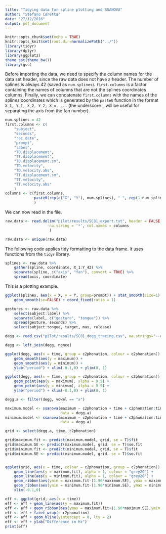 ```yaml
---
title: "Tidying data for spline plotting and SSANOVA"
author: "Stefano Coretta"
date: "27/12/2016"
output: pdf_document
---
```


```r
knitr::opts_chunk$set(echo = TRUE)
knitr::opts_knit$set(root.dir=normalizePath("../"))
library(tidyr)
library(dplyr)
library(ggplot2)
theme_set(theme_bw())
library(gss)
```

Before importing the data, we need to specify the column names for the data set header, since the raw data does not have a header. The number of splines is always 42 (saved as `num.splines`). `first.columns` is a factor containing the names of columns that are not the splines coordinates columns. Finally, we can concatenate `first.columns` with the names of the splines coordinates which is generated by the `paste0` function in the format `X_1, Y_1, X_2, Y_2, X_n, ...` (the underscore `_` will be useful for separating the axis from the fan number).

```r
num.splines = 42
first.columns <- c(
    "subject",
    "seconds",
    "rec.date",
    "prompt",
    "label",
    "TD.displacement",
    "TT.displacement",
    "TD.displacement.sm",
    "TD.velocity",
    "TD.velocity.abs",
    "TT.displacement.sm",
    "TT.velocity",
    "TT.velocity.abs"
    )
columns <- c(first.columns,
             paste0(rep(c("X", "Y"), num.splines), "_", rep(1:num.splines, each = 2))
             )
```

We can now read in the file.

```r
raw.data <- read.delim("pilot/results/SC01_export.txt", header = FALSE,
                    na.string = '*', col.names = columns
                    )

raw.data <- unique(raw.data)
```

The following code applies tidy formatting to the data frame. It uses functions from the `tidyr` library.

```r
splines <- raw.data %>%
    gather(spline, coordinate, X_1:Y_42) %>%
    separate(spline, c("axis", "fan"), convert = TRUE) %>%
    spread(axis, coordinate)
```

This is a plotting example.

```r
ggplot(splines, aes(x = X, y = Y, group=prompt)) + stat_smooth(size=1) +
    geom_smooth(se=FALSE) + coord_fixed(ratio = 1)
```

```r
gestures <- raw.data %>%
    select(subject:label) %>%
    separate(label, c("gesture", "tongue")) %>%
    spread(gesture, seconds) %>%
    select(subject:tongue, target, max, release)
```

```r
degg <- read.csv("pilot/results/SC01_degg_tracing.csv", na.strings="--undefined--")

degg <- left_join(degg, nonce)

ggplot(degg, aes(x = time, group = c2phonation, colour = c2phonation)) + 
    geom_smooth(aes(y = maximum)) +
    geom_smooth(aes(y = minimum)) +
    ylab("period") + xlim(-0.1,0) + ylim(0, 1)

ggplot(degg, aes(x = time, group = c2phonation, colour = c2phonation)) + 
    geom_point(aes(y = maximum), alpha = 0.5) +
    geom_point(aes(y = minimum), alpha = 0.5) +
    ylab("period") + xlim(-0.1,0) + ylim(0, 1)

degg.a <- filter(degg, vowel == "a")

maximum.model <- ssanova(maximum ~ c2phonation + time + c2phonation:time, 
                         data = degg.a)
minimum.model <- ssanova(minimum ~ c2phonation + time + c2phonation:time, 
                         data = degg.a)

grid <- select(degg.a, time, c2phonation)

grid$maximum.fit <- predict(maximum.model, grid, se = T)$fit
grid$maximum.SE <- predict(maximum.model, grid, se = T)$se.fit
grid$minimum.fit <- predict(minimum.model, grid, se = T)$fit
grid$minimum.SE <- predict(minimum.model, grid, se = T)$se.fit


ggplot(grid, aes(x = time, colour = c2phonation, group = c2phonation)) +
    geom_line(aes(y = maximum.fit), alpha = 1, colour = "grey20") +
    geom_line(aes(y = minimum.fit), alpha = 1, colour = "grey20") +
    geom_ribbon(aes(ymin = maximum.fit-(1.96*maximum.SE), ymax = maximum.fit+(1.96*maximum.SE),fill = c2phonation ),alpha = 0.5,colour = "NA") +
    geom_ribbon(aes(ymin = minimum.fit-(1.96*minimum.SE), ymax = minimum.fit+(1.96*minimum.SE),fill = c2phonation ),alpha = 0.5,colour = "NA") +
    xlim(-0.1,0)

eff <- ggplot(grid, aes(x = time))
eff <- eff + geom_line(aes(y = maximum.fit))
eff <- eff + geom_ribbon(aes(ymax = maximum.fit+(1.96*maximum.SE),ymin = maximum.fit-(1.96*maximum.SE)),alpha = 0.5)
eff <- eff + facet_wrap(~ c2phonation)
eff <- eff + geom_hline(yintercept = 0, lty = 2)
eff <- eff + ylab("Difference in Hz")
print(eff)
```
